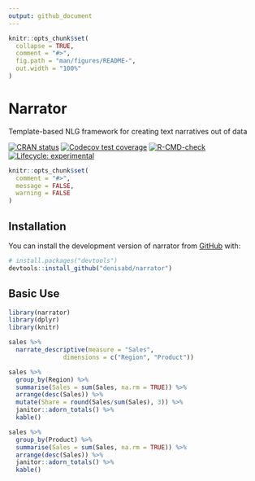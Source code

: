 ```yaml
---
output: github_document
---
```


<!-- README.md is generated from README.Rmd. Please edit that file -->

```r
knitr::opts_chunk$set(
  collapse = TRUE,
  comment = "#>",
  fig.path = "man/figures/README-",
  out.width = "100%"
)
```

# Narrator

Template-based NLG framework for creating text narratives out of data

<!-- badges: start -->
[![CRAN status](https://www.r-pkg.org/badges/version/narrator)](https://CRAN.R-project.org/package=narrator)
[![Codecov test coverage](https://codecov.io/gh/denisabd/narrator/branch/main/graph/badge.svg)](https://app.codecov.io/gh/denisabd/narrator?branch=main)
[![R-CMD-check](https://github.com/denisabd/narrator/actions/workflows/R-CMD-check.yaml/badge.svg)](https://github.com/denisabd/narrator/actions/workflows/R-CMD-check.yaml)
[![Lifecycle: experimental](https://img.shields.io/badge/lifecycle-experimental-orange.svg)](https://lifecycle.r-lib.org/articles/stages.html#experimental)
<!-- badges: end -->


```r
knitr::opts_chunk$set(
  comment = "#>",
  message = FALSE,
  warning = FALSE
)
```


## Installation

You can install the development version of narrator from [GitHub](https://github.com/) with:

```r
# install.packages("devtools")
devtools::install_github("denisabd/narrator")
```


## Basic Use

```r
library(narrator)
library(dplyr)
library(knitr)

sales %>%
  narrate_descriptive(measure = "Sales",
               dimensions = c("Region", "Product"))
```
```r
sales %>%
  group_by(Region) %>%
  summarise(Sales = sum(Sales, na.rm = TRUE)) %>%
  arrange(desc(Sales)) %>%
  mutate(Share = round(Sales/sum(Sales), 3)) %>%
  janitor::adorn_totals() %>%
  kable()
```


```r
sales %>%
  group_by(Product) %>%
  summarise(Sales = sum(Sales, na.rm = TRUE)) %>%
  arrange(desc(Sales)) %>%
  janitor::adorn_totals() %>%
  kable()
```
